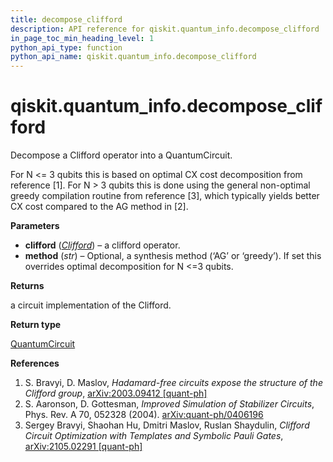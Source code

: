 ```yaml
---
title: decompose_clifford
description: API reference for qiskit.quantum_info.decompose_clifford
in_page_toc_min_heading_level: 1
python_api_type: function
python_api_name: qiskit.quantum_info.decompose_clifford
---
```


# qiskit.quantum\_info.decompose\_clifford

<Function id="qiskit.quantum_info.decompose_clifford" name="decompose_clifford" isDedicatedPage={true} github="https://github.com/qiskit/qiskit/tree/stable/0.20/qiskit/quantum_info/synthesis/clifford_decompose.py" signature="decompose_clifford(clifford, method=None)">
  Decompose a Clifford operator into a QuantumCircuit.

  For N \<= 3 qubits this is based on optimal CX cost decomposition from reference \[1]. For N > 3 qubits this is done using the general non-optimal greedy compilation routine from reference \[3], which typically yields better CX cost compared to the AG method in \[2].

  **Parameters**

  *   **clifford** ([*Clifford*](qiskit.quantum_info.Clifford "qiskit.quantum_info.Clifford")) – a clifford operator.
  *   **method** (*str*) – Optional, a synthesis method (‘AG’ or ‘greedy’). If set this overrides optimal decomposition for N \<=3 qubits.

  **Returns**

  a circuit implementation of the Clifford.

  **Return type**

  [QuantumCircuit](qiskit.circuit.QuantumCircuit "qiskit.circuit.QuantumCircuit")

  **References**

  1.  S. Bravyi, D. Maslov, *Hadamard-free circuits expose the structure of the Clifford group*, [arXiv:2003.09412 \[quant-ph\]](https://arxiv.org/abs/2003.09412)
  2.  S. Aaronson, D. Gottesman, *Improved Simulation of Stabilizer Circuits*, Phys. Rev. A 70, 052328 (2004). [arXiv:quant-ph/0406196](https://arxiv.org/abs/quant-ph/0406196)
  3.  Sergey Bravyi, Shaohan Hu, Dmitri Maslov, Ruslan Shaydulin, *Clifford Circuit Optimization with Templates and Symbolic Pauli Gates*, [arXiv:2105.02291 \[quant-ph\]](https://arxiv.org/abs/2105.02291)
</Function>


